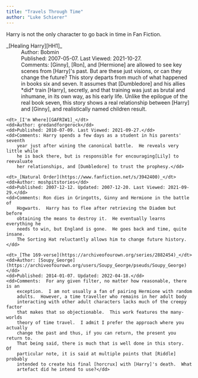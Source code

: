 ```yaml
---
title: "Travels Through Time"
author: "Luke Schierer"
---
```


Harry is not the only character to go back in time in Fan Fiction.

<dl>
    <dt>_[Healing Harry][HH1]_</dt>
    <dd>Author: Bobmin</dd>
    <dd>Published: 2007-05-07. Last Viewed: 2021-10-27.</dd>
    <dd>Comments: [Ginny], [Ron], and [Hermione] are allowed to see key
        scenes from [Harry]'s past. But are these just visions, or can they
        change the future?  This story departs from much of what happened in
        books six and seven. It assumes that [Dumbledore] and his allies
        *did* train [Harry], secretly, and that training was just as brutal
        and inhumane, in its own way, as his early life. Unlike the epilogue
        of the real book seven, this story shows a real relationship between
        [Harry] and [Ginny], and realistically named children result.</dd>

    <dt>_[I'm Where][GAFRIW1]_</dt>
    <dd>Author: gredandforgerock</dd>
    <dd>Published: 2010-07-09. Last Viewed: 2021-09-27.</dd>
    <dd>Comments: Harry spends a few days as a student in his parents' seventh
        year just after wining the canonical battle.  He reveals very little while
        he is back there, but is responsible for encouraging[Lily] to reevaluate
        her relationships, and [Dumbledore] to trust the prophesy.</dd>

    <dt>_[Natural Order](https://www.fanfiction.net/s/3942400)_</dt>
    <dd>Author: moshpitstories</dd>
    <dd>Published: 2007-12-12. Updated: 2007-12-20. Last Viewed: 2021-09-29.</dd>
    <dd>Comments: Ron dies in Gringotts, Ginny and Hermione in the battle of
        Hogwarts.  Harry has to flee after retrieving the Diadem but before
        obtaining the means to destroy it.  He eventually learns everything he
        needs to win, but England is gone.  He goes back and time, quite insane.
        The Sorting Hat reluctantly allows him to change future history.</dd>

    <dt>_[The 169-verse](https://archiveofourown.org/series/2882454)_</dt>
    <dd>Author: [Soupy_George](https://archiveofourown.org/users/Soupy_George/pseuds/Soupy_George)</dd>
    <dd>Published: 2014-01-07. Updated: 2022-04-18.</dd>
    <dd>Comments:  For any given filter, no matter how reasonable, there is an
        exception.  I am not usually a fan of pairing Hermione with random
        adults.  However, a time traveller who remains in her adult body
        interacting with other adult characters lacks much of the creepy factor
        that makes that so objectionable.  This work features the many-worlds
        theory of time travel.  I admit I prefer the approach where you actually
        change the past and thus, if you can return, the present you return to.
        That being said, there is much that is well done in this story.  Of
        particular note, it is said at multiple points that [Riddle] probably
        intended to create his final [horcrux] with [Harry]'s death.  What
        artefact did he intend to use?</dd>


</dl>

[Dumbledore]: </harrypedia/people/dumbledore/albus_percival_wulfric_brian>

[horcrux]: </harrypedia/magic/dark/horcruxes>

[HH1]: <https://bobmin.fanficauthors.net/Healing_Harry>

[GAFRIW1]: <https://www.fanfiction.net/s/6126906>

[Lily]: </harrypedia/people/evans/lily_j.>

[Ginny]: </harrypedia/people/weasley/ginevra_molly>

[Ron]: </harrypedia/people/weasley/ronald_bilius>

[Hermione]: </harrypedia/people/granger/hermione_jean>

[Harry]: </harrypedia/people/potter/harry_james>

[Riddle]: </harrypedia/people/riddle/tom_marvolo>
